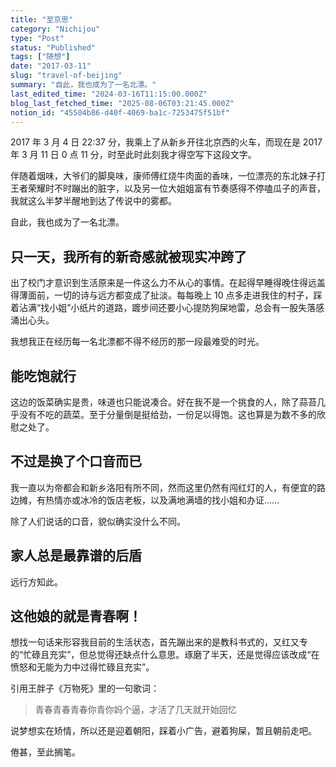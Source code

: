 ```yaml
---
title: "至京思"
category: "Nichijou"
type: "Post"
status: "Published"
tags: ["随想"]
date: "2017-03-11"
slug: "travel-of-beijing"
summary: "自此，我也成为了一名北漂。"
last_edited_time: "2024-03-16T11:15:00.000Z"
blog_last_fetched_time: "2025-08-06T03:21:45.000Z"
notion_id: "45504b86-d40f-4069-ba1c-7253475f51bf"
---
```



2017 年 3 月 4 日 22:37 分，我乘上了从新乡开往北京西的火车，而现在是 2017 年 3 月 11 日 0 点 11 分，时至此时此刻我才得空写下这段文字。


伴随着烟味，大爷们的脚臭味，康师傅红烧牛肉面的香味，一位漂亮的东北妹子打王者荣耀时不时蹦出的脏字，以及另一位大姐姐富有节奏感得不停嗑瓜子的声音，我就这么半梦半醒地到达了传说中的雾都。


自此，我也成为了一名北漂。


## **只一天，我所有的新奇感就被现实冲跨了**


出了校门才意识到生活原来是一件这么力不从心的事情。在起得早睡得晚住得远盖得薄面前，一切的诗与远方都变成了扯淡。每每晚上 10 点多走进我住的村子，踩着沾满“找小姐”小纸片的道路，踱步间还要小心提防狗屎地雷，总会有一股失落感涌出心头。


我想我正在经历每一名北漂都不得不经历的那一段最难受的时光。


## **能吃饱就行**


这边的饭菜确实是贵，味道也只能说凑合。好在我不是一个挑食的人，除了蒜苔几乎没有不吃的蔬菜。至于分量倒是挺给劲，一份足以得饱。这也算是为数不多的欣慰之处了。


## **不过是换了个口音而已**


我一直以为帝都会和新乡洛阳有所不同，然而这里仍然有闯红灯的人，有便宜的路边摊，有热情亦或冰冷的饭店老板，以及满地满墙的找小姐和办证……


除了人们说话的口音，貌似确实没什么不同。


## **家人总是最靠谱的后盾**


远行方知此。


## **这他娘的就是青春啊！**


想找一句话来形容我目前的生活状态，首先蹦出来的是教科书式的，又红又专的“忙碌且充实”，但总觉得还缺点什么意思。琢磨了半天，还是觉得应该改成“在愤怒和无能为力中过得忙碌且充实”。


引用王胖子《万物死》里的一句歌词：


> 青春青春青春你青你妈个逼，才活了几天就开始回忆


说梦想实在矫情，所以还是迎着朝阳，踩着小广告，避着狗屎，暂且朝前走吧。


倦甚，至此搁笔。

